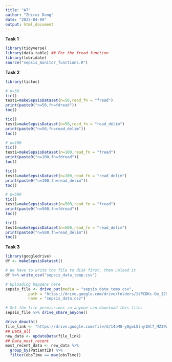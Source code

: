 ```yaml
---
title: "A7"
author: "Zhirui Deng"
date: "2023-04-09"
output: html_document
---
```


**Task 1**

```r
library(tidyverse)
library(data.table) ## For the fread function
library(lubridate)
source("sepsis_monitor_functions.R")
```

**Task 2**

```r
library(tictoc)

# n=50
tic()
test1=makeSepsisDataset(n=50,read_fn = "fread")
print(paste0("n=50,fn=fdread"))
toc()

tic()
test1=makeSepsisDataset(n=50,read_fn = "read_delim")
print(paste0("n=50,fn=read_delim"))
toc()

# n=100
tic()
test1=makeSepsisDataset(n=100,read_fn = "fread")
print(paste0("n=100,fn=fdread"))
toc()

tic()
test1=makeSepsisDataset(n=100,read_fn = "read_delim")
print(paste0("n=100,fn=read_delim"))
toc()

# n=500
tic()
test1=makeSepsisDataset(n=500,read_fn = "fread")
print(paste0("n=500,fn=fdread"))
toc()

tic()
test1=makeSepsisDataset(n=500,read_fn = "read_delim")
print(paste0("n=500,fn=read_delim"))
toc()

```

**Task 3**

```r
library(googledrive)
df <- makeSepsisDataset()

# We have to write the file to disk first, then upload it
df %>% write_csv("sepsis_data_temp.csv")

# Uploading happens here
sepsis_file <- drive_put(media = "sepsis_data_temp.csv", 
          path = "https://drive.google.com/drive/folders/1tPCDKc-Oe_129trh2D33mvY1vKd-1ZPd",
          name = "sepsis_data.csv")

# Set the file permissions so anyone can download this file.
sepsis_file %>% drive_share_anyone()

```

```r
drive_deauth()
file_link <- "https://drive.google.com/file/d/14oM0-y0gwLSlny1Nl7_MZ39WJReLRoow"
## Data_all
new_data <- updateData(file_link)
## Data_most_recent
most_recent_data <- new_data %>%
  group_by(PatientID) %>%
  filter(obsTime == max(obsTime))
```




